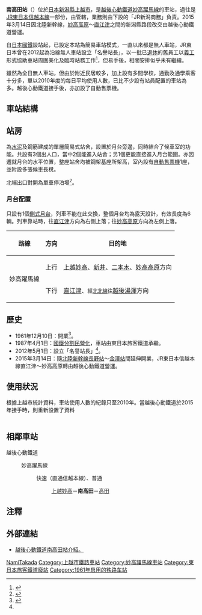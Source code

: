 {{NoteTA|1 = zh:南高田站; zh-cn:南高田站; zh-tw:南高田車站; zh-hk:南高田站; }}
{{日本車站資訊
|公司色   = #e75959
|文字色   = 
|圖片     = Minami-Takada sta.jpg
|pxl      = 
|圖片說明 = JR時代的南高田站站舎（2009年6月27日）
|站名     = 南高田站
|日文原名 = 南高田
|平假名   = みなみたかだ
|羅馬拼音 = Minami-Takada
|前一站   = [[上越妙高站|上越妙高]]
|前一站距離 = 1.7
|後一站距離 = 2.0
|後一站     = [[高田站_(新潟縣)|高田]]
|電報略號   = ミタ
|停站路線數 =
|所屬公司   = [[File:ETR_会社.jpeg|25px]][[越後心動鐵道|越後心動鐵道]]
|所屬路線   = {{Color|#35c98e|■}}[[妙高躍馬線|妙高躍馬線]]
|距離       = 29.0公里（起點站：[[妙高高原站|妙高高原]]）<br />66.3
|起點站     = [[長野站|長野]]
|所在地     = [[新潟縣|新潟縣]][[上越市|上越市]]南高田町1
|車站構造   = [[地面車站|地面車站]]
|月台配置   = 1面1線
|啟用年月日 = 1961年12月10日
|廢站年月日 = 
|上下車人次 = 829
|統計年度   = 2018年
|備註       = 無人站
|全寬       = 
}}

'''南高田站'''（{{jpn|j=南高田駅|hg=みなみたかだえき|rm=Minami-Takada eki|f=y}}）位於[[日本|日本]][[新潟縣|新潟縣]][[上越市|上越市]]，是[[越後心動鐵道|越後心動鐵道]][[妙高躍馬線|妙高躍馬線]]的車站，過往是[[JR東日本|JR東日本]][[信越本線|信越本線]]一部份，由{{link-ja|東日本旅客鉄道新潟支社|東日本旅客鉄道新潟支社|新潟分社}}管轄，業務則由下設的「JR新潟商務」負責。2015年3月14日因北陸新幹線，[[妙高高原站|妙高高原]]～[[直江津站|直江津]]之間的新潟縣路段改交由越後心動鐵道營運。

自[[日本國鐵|日本國鐵]]設站起，已設定本站為簡易車站模式，一直以來都是無人車站，JR東日本曾在2012起為沿線無人車站設立「名譽站長」，以一批已[[退休|退休]]的舊員工以[[義工|義工]]形式協助車站周圍美化及臨時站務工作<ref name="jr">{{cite press release |title=「名誉駅長」の配置について |format=PDF |url=http://www.jrniigata.co.jp/press/20120427meiyoekityou.pdf |publisher=東日本旅客鉄道 新潟支社 |date=2014-04-27 |accessdate=2014-10-25 |deadurl=yes |archiveurl=https://web.archive.org/web/20130117165933/http://jrniigata.co.jp/press/20120427meiyoekityou.pdf |archivedate=2013-01-17 }}</ref>，但易手後，相關安排似乎未有繼續。

雖然為全日無人車站，但由於附近民居較多，加上設有多間學校，通勤及通學乘客十分多，單以2010年度的每日平均使用人數，已比不少設有站員配置的車站為多。越後心動鐵道接手後，亦加設了自動售票機。

==車站結構==
==站房==
為[[水泥|水泥]]及鋼筋建成的單層簡易式站舍，設置於月台旁邊，同時結合了候車室的功能。共設有3個出人口，當中2個能進入站舍；另1個更能直接進入月台範圍。亦因遷就月台的水平位置，整座站舍均被鋼架基座所架高，室內設有[[自動售票機|自動售票機]]1座，並附設多張候車長櫈。

北端出口對開為單車停泊場<ref>{{Cite web |url=http://hacchi-no-he.net/line/echigotokimeki/station/0060_minamitakada.htm |title=非官方車站介紹。 |accessdate=2016-02-16 |archive-date=2015-12-28 |archive-url=https://web.archive.org/web/20151228052007/http://hacchi-no-he.net/line/echigotokimeki/station/0060_minamitakada.htm |dead-url=no }}</ref>。

=== 月台配置 ===
只設有1個[[側式月台|側式月台]]，列車不能在此交換，整個月台均為露天設計，有效長度為6輛。列車靠站時，往[[直江津站|直江津]]方向為右側上落；往[[妙高高原站|妙高高原]]方向為左側上落。
{| rules="rows" class="wikitable"
!路線!!方向!!目的地
|-
|rowspan="2" |{{Color|#35c98e|■}}妙高躍馬線
| style="text-align:center" | 上行
|[[上越妙高站|上越妙高]]、[[新井站_(新潟縣)|新井]]、[[二本木站|二本木]]、[[妙高高原站|妙高高原]]方向
|-
| style="text-align:center" | 下行
|[[直江津站|直江津]]、<small>經{{Color|#cc3366|■}}[[北北線|北北線]]往</small>[[越後湯澤站|越後湯澤]]方向
|}

== 歷史 ==
* 1961年12月10日：開業<ref name="zeneki14">{{Cite book|title =週刊 JR全駅・全車両基地 |publisher = 朝日新聞出版 |series=週刊朝日百科 |volume  =14号 長野駅・新津駅・高田駅ほか |date =2012-11-11 |page =21 }}</ref>。
* 1987年4月1日：[[國鐵分割民營化|國鐵分割民營化]]，車站由東日本旅客鐵道承繼。
* 2012年5月1日：設立「名譽站長」<ref name="jr"/>。
* 2015年3月14日：隨[[北陸新幹線|北陸新幹線]][[長野站|長野站]]～[[金澤站|金澤站]]間延伸開業，JR東日本信越本線直江津～妙高高原轉由越後心動鐵道營運。

== 使用狀況 ==
根據上越市統計資料，車站使用人數的紀錄只至2010年。當越後心動鐵道於2015年接手時，則重新設置了資料

{| class="wikitable" style="margin: 1em 0.2em; text-align: center; font-size: 85%;"
|- style="background: #ddd;"
|-
!年度
!一日平均乘車人數<ref>{{Cite web |url=http://www.city.joetsu.niigata.jp/uploaded/attachment/99958.xls |title=上越市統計要覧(平成27年版) |accessdate=2016-02-16 |archive-date=2016-02-24 |archive-url=https://web.archive.org/web/20160224161506/http://www.city.joetsu.niigata.jp/uploaded/attachment/99958.xls |dead-url=yes }}</ref>
|-
|2005
|761
|-
|2006
|741
|-
|2007
|737
|-
|2008
|761
|-
|2009
|792
|-
|2010
|844
|-
|2011
|
|-
|2012
|
|-
|2013
|
|-
|2014
|（資料欠奉）
|-
|2015
|810<ref name="joetsu">[https://www.city.joetsu.niigata.jp/uploaded/attachment/165179.pdf 上越市統計要覧(平成31年版)] {{Wayback|url=https://www.city.joetsu.niigata.jp/uploaded/attachment/165179.pdf |date=20190716063944 }}—第10章 運輸，第123頁。{{ja}}</ref>
|-
|2016
|788<ref name="joetsu"/>
|-
|2017
|835<ref name="joetsu"/>
|-
|2018
|829<ref>[http://www.echigo-tokimeki.co.jp/company/conditions/ ご利用状況（2018年度）] {{Wayback|url=http://www.echigo-tokimeki.co.jp/company/conditions/ |date=20190716063533 }}，越後心動鐵道（2020年3月11日檢閱）。</ref>
|-


|}

== 相鄰車站 ==
; 越後心動鐵道
: {{Color|#35c98e|■}}妙高躍馬線
:: {{Color|#f00|■}}快速（直通信越本線）、{{Color|#35c98e|■}}普通
::: [[上越妙高站|上越妙高]]－'''南高田'''－[[高田站_(新潟縣)|高田]]

==注釋==
{{reflist}}

==外部連結==
*[https://www.echigo-tokimeki.co.jp/guide/haneuma-line/#minami-takada 越後心動鐵道南高田站介紹。]{{Wayback|url=https://www.echigo-tokimeki.co.jp/guide/haneuma-line/#minami-takada |date=20160304123404 }}{{ja}}

{{妙高躍馬線}}
{{Commons category|Minami-Takada Station}}

{{DEFAULTSORT:Minami-Takada}}
[[Category:日本鐵路車站_Mi|NamiTakada]]
[[Category:上越市鐵路車站|Category:上越市鐵路車站]]
[[Category:妙高躍馬線車站|Category:妙高躍馬線車站]]
[[Category:東日本旅客鐵道廢站|Category:東日本旅客鐵道廢站]]
[[Category:1961年启用的铁路车站|Category:1961年启用的铁路车站]]